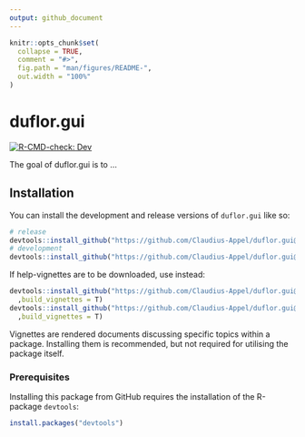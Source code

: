 ---
output: github_document
---

<!-- README.md is generated from README.Rmd. Please edit that file -->

```{r, include = FALSE}
knitr::opts_chunk$set(
  collapse = TRUE,
  comment = "#>",
  fig.path = "man/figures/README-",
  out.width = "100%"
)
```

# duflor.gui

<!-- badges: start -->
[![R-CMD-check: Dev](https://github.com/Claudius-Appel/duflor.gui/actions/workflows/R-CMD-check.yaml/badge.svg?branch=dev)](https://github.com/Claudius-Appel/duflor.gui/actions/workflows/R-CMD-check.yaml)
<!-- badges: end -->

The goal of duflor.gui is to ...

## Installation

You can install the development and release versions of `duflor.gui` like so:

``` r
# release
devtools::install_github("https://github.com/Claudius-Appel/duflor.gui@master")
# development
devtools::install_github("https://github.com/Claudius-Appel/duflor.gui@dev")
```

If help-vignettes are to be downloaded, use instead:

``` r
devtools::install_github("https://github.com/Claudius-Appel/duflor.gui@master"
  ,build_vignettes = T)
devtools::install_github("https://github.com/Claudius-Appel/duflor.gui@dev"
  ,build_vignettes = T)
```

Vignettes are rendered documents discussing specific topics within a package. Installing them is recommended, but not required for utilising the package itself.

### Prerequisites

Installing this package from GitHub requires the installation of the R-package `devtools`:

``` r 
install.packages("devtools")
```
